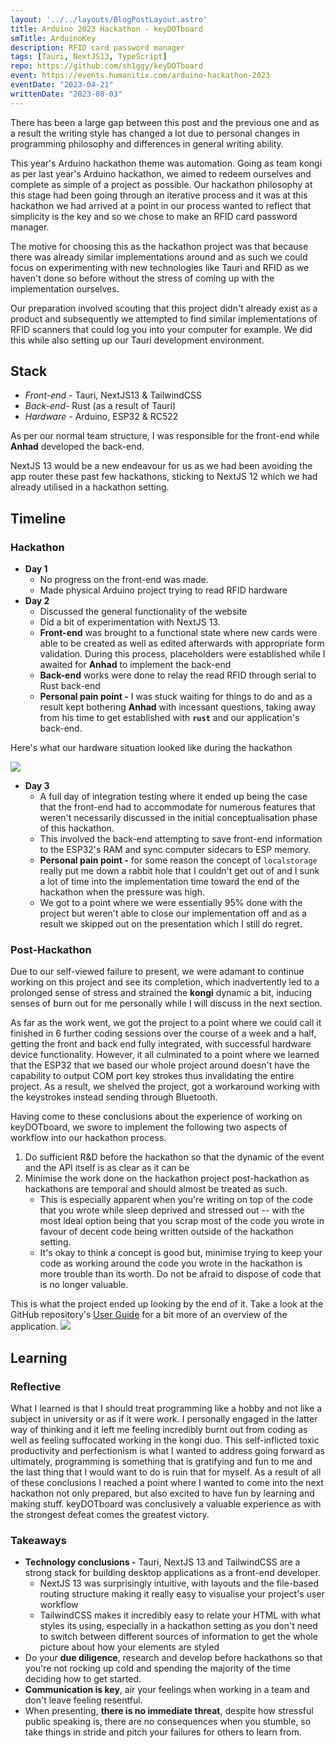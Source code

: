 ```yaml
---
layout: '../../layouts/BlogPostLayout.astro'
title: Arduino 2023 Hackathon - keyDOTboard
smTitle: ArduinoKey
description: RFID card password manager
tags: [Tauri, NextJS13, TypeScript]
repo: https://github.com/sh1ggy/keyDOTboard
event: https://events.humanitix.com/arduino-hackathon-2023
eventDate: "2023-04-21"
writtenDate: "2023-08-03"
---
```


There has been a large gap between this post and the previous one and as a result the writing style has changed a lot due to personal changes in programming philosophy and differences in general writing ability. 

This year's Arduino hackathon theme was automation. Going as team kongi as per last year's Arduino hackathon, we aimed to redeem ourselves and complete as simple of a project as possible. Our hackathon philosophy at this stage had been going through an iterative process and it was at this hackathon we had arrived at a point in our process wanted to reflect that simplicity is the key and so we chose to make an RFID card password manager. 

The motive for choosing this as the hackathon project was that because there was already  similar implementations around and as such we could focus on experimenting with new technologies like Tauri and RFID as we haven't done so before without the stress of coming up with the implementation ourselves.

Our preparation involved scouting that this project didn't already exist as a product and subsequently we attempted to find similar implementations of RFID scanners that could log you into your computer for example. We did this while also setting up our Tauri development environment. 

## Stack
- _Front-end_ - Tauri, NextJS13 & TailwindCSS
- _Back-end_- Rust (as a result of Tauri)
- _Hardware -_ Arduino, ESP32 & RC522

As per our normal team structure, I was responsible for the front-end while **Anhad** developed the back-end. 

NextJS 13 would be a new endeavour for us as we had been avoiding the app router these past few hackathons, sticking to NextJS 12 which we had already utilised in a hackathon setting. 

## Timeline
### Hackathon
- **Day 1** 
	- No progress on the front-end was made. 
	- Made physical Arduino project trying to read RFID hardware
- **Day 2**
	- Discussed the general functionality of the website
	- Did a bit of experimentation with NextJS 13. 
	- **Front-end** was brought to a functional state where new cards were able to be created as well as edited afterwards with appropriate form validation. During this process, placeholders were established while I awaited for **Anhad** to implement the back-end
	- **Back-end** works were done to relay the read RFID through serial to Rust back-end
	- **Personal pain point -** I was stuck waiting for things to do and as a result kept bothering **Anhad** with incessant questions, taking away from his time to get established with **`rust`** and our application's back-end. 

Here's what our hardware situation looked like during the hackathon

![](/blog/ArduinoKey/hardware.png)
- **Day 3**
	- A full day of integration testing where it ended up being the case that the front-end had to accommodate for numerous features that weren't necessarily discussed in the initial conceptualisation phase of this hackathon. 
	- This involved the back-end attempting to save front-end information to the ESP32's RAM and sync computer sidecars to ESP memory.
	- **Personal pain point -** for some reason the concept of `localstorage` really put me down a rabbit hole that I couldn't get out of and I sunk a lot of time into the implementation time toward the end of the hackathon when the pressure was high. 
	- We got to a point where we were essentially 95% done with the project but weren't able to close our implementation off and as a result we skipped out on the presentation which I still do regret.

### Post-Hackathon
Due to our self-viewed failure to present, we were adamant to continue working on this project and see its completion, which inadvertently led to a prolonged sense of stress and strained the **kongi** dynamic a bit, inducing senses of burn out for me personally while I will discuss in the next section. 

As far as the work went, we got the project to a point where we could call it finished in 6 further coding sessions over the course of a week and a half, getting the front and back end fully integrated, with successful hardware device functionality. However, it all culminated to a point where we learned that the ESP32 that we based our whole project around doesn't have the capability to output COM port key strokes thus invalidating the entire project. As a result, we shelved the project, got a workaround working with the keystrokes instead sending through Bluetooth. 

Having come to these conclusions about the experience of working on keyDOTboard, we swore to implement the following two aspects of workflow into our hackathon process. 
1. Do sufficient R&D before the hackathon so that the dynamic of the event and the API itself is as clear as it can be
2. Minimise the work done on the hackathon project post-hackathon as hackathons are temporal and should almost be treated as such. 
	- This is especially apparent when you're writing on top of the code that you wrote while sleep deprived and stressed out -- with the most ideal option being that you scrap most of the code you wrote in favour of decent code being written outside of the hackathon setting.
	- It's okay to think a concept is good but, minimise trying to keep your code as working around the code you wrote in the hackathon is more trouble than its worth. Do not be afraid to dispose of code that is no longer valuable. 

This is what the project ended up looking by the end of it. Take a look at the GitHub repository's [User Guide](https://github.com/sh1ggy/keyDOTboard/blob/main/UserGuide.md) for a bit more of an overview of the application.
![](/blog/ui.png)


## Learning
### Reflective 
What I learned is that I should treat programming like a hobby and not like a subject in university or as if it were work. I personally engaged in the latter way of thinking and it left me feeling incredibly burnt out from coding as well as feeling suffocated working in the kongi duo. This self-inflicted toxic productivity and perfectionism is what I wanted to address going forward as ultimately, programming is something that is gratifying and fun to me and the last thing that I would want to do is ruin that for myself. As a result of all of these conclusions I reached a point where I wanted to come into the next hackathon not only prepared, but also excited to have fun by learning and making stuff. keyDOTboard was conclusively a valuable experience as with the strongest defeat comes the greatest victory. 

### Takeaways
- **Technology conclusions -** Tauri, NextJS 13 and TailwindCSS are a strong stack for building desktop applications as a front-end developer. 
	- NextJS 13 was surprisingly intuitive, with layouts and the file-based routing structure making it really easy to visualise your project's user workflow
	- TailwindCSS makes it incredibly easy to relate your HTML with what styles its using, especially in a hackathon setting as you don't need to switch between different sources of information to get the whole picture about how your elements are styled
- Do your **due diligence**, research and develop before hackathons so that you're not rocking up cold and spending the majority of the time deciding how to get started.
- **Communication is key**, air your feelings when working in a team and don't leave feeling resentful. 
- When presenting, **there is no immediate threat**, despite how stressful public speaking is, there are no consequences when you stumble, so take things in stride and pitch your failures for others to learn from. 

